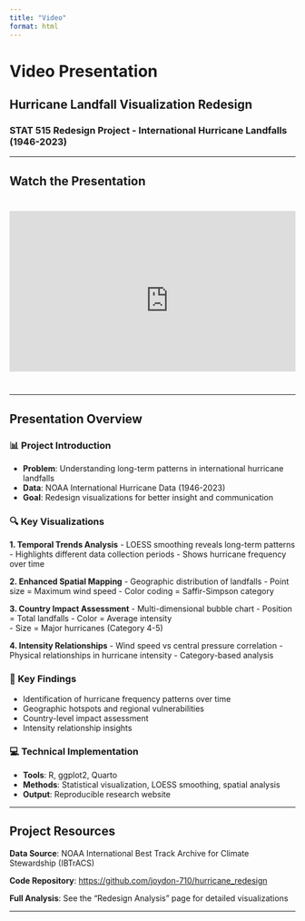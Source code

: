 ```yaml
---
title: "Video"
format: html
---
```


# Video Presentation

## Hurricane Landfall Visualization Redesign

### STAT 515 Redesign Project - International Hurricane Landfalls (1946-2023)

------------------------------------------------------------------------

## Watch the Presentation

:::: {style="text-align: center; margin: 40px 0;"}
::: {style="position: relative; padding-bottom: 56.25%; height: 0; overflow: hidden; max-width: 800px; margin: 0 auto;"}
<iframe width="560" height="315" src="https://www.youtube.com/embed/0S2TxIHQM7o?si=kI3YHoDTtq2OO5Rg" title="YouTube video player" frameborder="0" allow="accelerometer; autoplay; clipboard-write; encrypted-media; gyroscope; picture-in-picture; web-share" referrerpolicy="strict-origin-when-cross-origin" allowfullscreen>

</iframe>
:::
::::

------------------------------------------------------------------------

## Presentation Overview

### 📊 Project Introduction

-   **Problem**: Understanding long-term patterns in international hurricane landfalls
-   **Data**: NOAA International Hurricane Data (1946-2023)
-   **Goal**: Redesign visualizations for better insight and communication

### 🔍 Key Visualizations

**1. Temporal Trends Analysis** - LOESS smoothing reveals long-term patterns - Highlights different data collection periods - Shows hurricane frequency over time

**2. Enhanced Spatial Mapping** - Geographic distribution of landfalls - Point size = Maximum wind speed - Color coding = Saffir-Simpson category

**3. Country Impact Assessment** - Multi-dimensional bubble chart - Position = Total landfalls - Color = Average intensity\
- Size = Major hurricanes (Category 4-5)

**4. Intensity Relationships** - Wind speed vs central pressure correlation - Physical relationships in hurricane intensity - Category-based analysis

### 🎯 Key Findings

-   Identification of hurricane frequency patterns over time
-   Geographic hotspots and regional vulnerabilities
-   Country-level impact assessment
-   Intensity relationship insights

### 💻 Technical Implementation

-   **Tools**: R, ggplot2, Quarto
-   **Methods**: Statistical visualization, LOESS smoothing, spatial analysis
-   **Output**: Reproducible research website

------------------------------------------------------------------------

## Project Resources

**Data Source**: NOAA International Best Track Archive for Climate Stewardship (IBTrACS)

**Code Repository**: <https://github.com/joydon-710/hurricane_redesign>

**Full Analysis**: See the "Redesign Analysis" page for detailed visualizations

------------------------------------------------------------------------

## 
